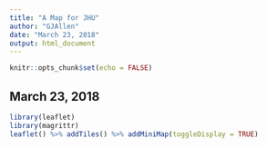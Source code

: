 ---
title: "A Map for JHU"
author: "GJAllen"
date: "March 23, 2018"
output: html_document
---

```{r setup, include=FALSE}
knitr::opts_chunk$set(echo = FALSE)
```

## March 23, 2018
```{r pressure, echo=FALSE}
library(leaflet)
library(magrittr)
leaflet() %>% addTiles() %>% addMiniMap(toggleDisplay = TRUE)
```
